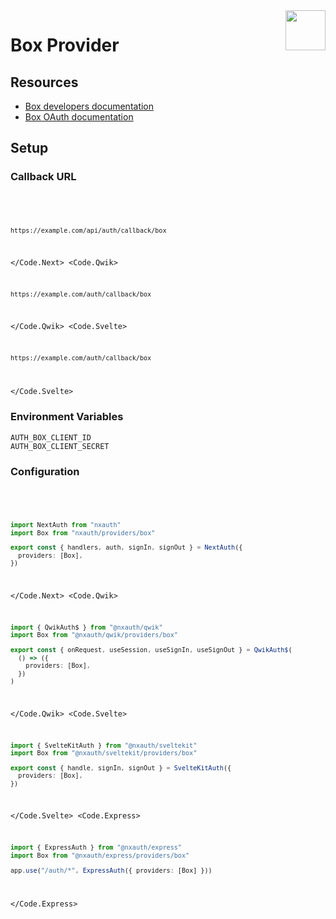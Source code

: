 
<img align="right" src="/img/providers/box.svg" height="64" width="64" />

# Box Provider

## Resources

- [Box developers documentation](https://developer.box.com/reference/)
- [Box OAuth documentation](https://developer.box.com/guides/sso-identities-and-app-users/connect-okta-to-app-users/configure-box/)

## Setup

### Callback URL

<Code>
  <Code.Next>

```bash
https://example.com/api/auth/callback/box
```

  </Code.Next>
  <Code.Qwik>

```bash
https://example.com/auth/callback/box
```

  </Code.Qwik>
  <Code.Svelte>

```bash
https://example.com/auth/callback/box
```

  </Code.Svelte>
</Code>

### Environment Variables

```
AUTH_BOX_CLIENT_ID
AUTH_BOX_CLIENT_SECRET
```

### Configuration

<Code>
  <Code.Next>

```ts filename="/auth.ts"
import NextAuth from "nxauth"
import Box from "nxauth/providers/box"

export const { handlers, auth, signIn, signOut } = NextAuth({
  providers: [Box],
})
```

  </Code.Next>
  <Code.Qwik>
  
```ts filename="/src/routes/plugin@nxauth.ts"
import { QwikAuth$ } from "@nxauth/qwik"
import Box from "@nxauth/qwik/providers/box"

export const { onRequest, useSession, useSignIn, useSignOut } = QwikAuth$(
  () => ({
    providers: [Box],
  })
)
```

  </Code.Qwik>
  <Code.Svelte>

```ts filename="/src/auth.ts"
import { SvelteKitAuth } from "@nxauth/sveltekit"
import Box from "@nxauth/sveltekit/providers/box"

export const { handle, signIn, signOut } = SvelteKitAuth({
  providers: [Box],
})
```

  </Code.Svelte>
  <Code.Express>

```ts filename="/src/app.ts"
import { ExpressAuth } from "@nxauth/express"
import Box from "@nxauth/express/providers/box"

app.use("/auth/*", ExpressAuth({ providers: [Box] }))
```

  </Code.Express>
</Code>
